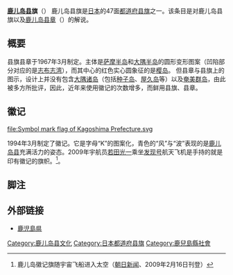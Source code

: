 {{National flag infobox
|Name = 鹿儿岛县旗
|Article =
|Image =Flag of Kagoshima Prefecture.svg
|Use = 110000
|Symbol =
|Proportion = 2:3
|Adoption = 1967年3月
|Design = |Diminutive =
}}
'''[[鹿儿岛县|鹿儿岛县]]旗'''（{{jpn|j=鹿児島県旗|hg=かごしまけんき|rm=Kagoshima ken ki|f=}}）
鹿儿岛县旗是[[日本|日本]]的47面[[日本都道府县旗帜|都道府县旗]]之一。该条目是对鹿儿岛县旗以及[[鹿儿岛县章|鹿儿岛县章]]（{{jpn|j=鹿児島県章|hg=かごしまけんしょう|rm=Kagoshima ken ki|f=}}）的解说。

==概要==
县旗县章于1967年3月制定。主体是[[萨摩半岛|萨摩半岛]]和[[大隅半岛|大隅半岛]]的圆形变形图案（凹陷部分对应的是[[志布志湾|志布志湾]]），而其中心的红色实心圆象征的是[[樱岛|樱岛]]。
但县章与县旗上的图示，设计上并没有包含[[大隅诸岛|大隅诸岛]]（包括[[种子岛|种子岛]]、[[屋久岛|屋久岛]]等）以及[[奄美群岛|奄美群岛]]，由此被多方所批评，因此，近年来使用徽记的次数增多，而鲜用县旗、县章。
== 徽记 ==

[[file:Symbol_mark_flag_of_Kagoshima_Prefecture.svg|file:Symbol mark flag of Kagoshima Prefecture.svg]]

1994年3月制定了徽记。它是字母“K”的图案化，青色的“风”与“波”表现的是[[鹿儿岛县|鹿儿岛县]]充满活力的姿态。2009年宇航员[[若田光一|若田光一]]乘坐[[发现号|发现号]]航天飞机是手持的就是印有徽记的旗帜。<ref>鹿儿岛徽记旗随宇宙飞船进入太空（[[朝日新闻|朝日新闻]]、2009年2月16日刊登）</ref>。

== 脚注 ==
{{Reflist}}

== 外部链接 ==
* [http://www.pref.okinawa.jp/ 鹿児島県]{{Wayback|url=http://www.pref.okinawa.jp/ |date=20130429121840 }}

{{日本都道府县旗}}

[[Category:鹿儿岛县文化|Category:鹿儿岛县文化]]
[[Category:日本都道府县旗|Category:日本都道府县旗]]
[[Category:鹿兒島縣社會|Category:鹿兒島縣社會]]
